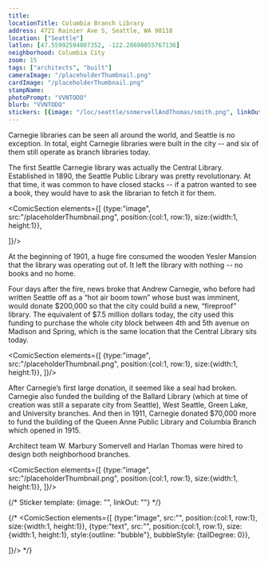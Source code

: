 ```yaml
---
title:
locationTitle: Columbia Branch Library
address: 4721 Rainier Ave S, Seattle, WA 98118
location: ["Seattle"] 
latlon: [47.55992594007352, -122.28698055767136]
neighborhood: Columbia City
zoom: 15
tags: ["architects", "built"]
cameraImage: "/placeholderThumbnail.png"
cardImage: "/placeholderThumbnail.png"
stampName:
photoPrompt: "VVNTODO"
blurb: "VVNTODO"
stickers: [{image: "/loc/seattle/somervellAndThomas/smith.png", linkOut: "https://www.loc.gov/resource/g4284s.pm009770/?r=0.546,0.369,0.08,0.055,0", title: "Drawing of Smith Tower from a birdseye view map."},{image: "/loc/seattle/somervellAndThomas/smith.png", linkOut: "https://www.loc.gov/resource/g4284s.pm009770/?r=0.727,0.286,0.166,0.113,0", title: "Columbia label from birdseye view map"}]
---
```


Carnegie libraries can be seen all around the world, and Seattle is no exception. In total, eight Carnegie libraries were built in the city -- and six of them still operate as branch libraries today.

The first Seattle Carnegie library was actually the Central Library. Established in 1890, the Seattle Public Library was pretty revolutionary. At that time, it was common to have closed stacks -- if a patron wanted to see a book, they would have to ask the librarian to fetch it for them. 

<ComicSection elements={[
    {type:"image", src:"/placeholderThumbnail.png", position:{col:1, row:1}, size:{width:1, height:1}},

]}/> 

At the beginning of 1901, a huge fire consumed the wooden Yesler Mansion that the library was operating out of. It left the library with nothing -- no books and no home.

<LOCItem image="/loc/seattle/somervellAndThomas/libraryFire.png" linkOut="https://www.loc.gov/resource/sn87093407/1901-01-02/ed-1/?sp=1&q=library&r=-0.01,0.306,0.355,0.249,0" caption="The only books that survived were the ones that were checked out at the time of the fire - about 5,000." alt=""/>
<LOCItem image="/loc/seattle/somervellAndThomas/newLibrary.png" linkOut="https://www.loc.gov/resource/sn87093407/1901-01-03/ed-1/?sp=1&q=library&r=-0.054,0.112,0.436,0.299,0" caption="But only a day later, people were hopeful - it seemed that the library had support to come back bigger than ever before." alt=""/>

Four days after the fire, news broke that Andrew Carnegie, who before had written Seattle off as a “hot air boom town” whose bust was imminent, would donate $200,000 so that the city could build a new, “fireproof” library. The equivalent of $7.5 million dollars today, the city used this funding to purchase the whole city block between 4th and 5th avenue on Madison and Spring, which is the same location that the Central Library sits today.

<LOCItem image="/loc/seattle/somervellAndThomas/seattleMap.png" linkOut="https://www.loc.gov/resource/g4284s.pm009770/?r=0.409,0.25,0.286,0.196,0" caption="" alt=""/>


<ComicSection elements={[
    {type:"image", src:"/placeholderThumbnail.png", position:{col:1, row:1}, size:{width:1, height:1}},
]}/> 

After Carnegie’s first large donation, it seemed like a seal had broken. Carnegie also funded the building of the Ballard Library (which at time of creation was still a separate city from Seattle), West Seattle, Green Lake, and University branches. And then in 1911, Carnegie donated $70,000 more to fund the building of the Queen Anne Public Library and Columbia Branch which opened in 1915.

Architect team W. Marbury Somervell and Harlan Thomas were hired to design both neighborhood branches. 


<ComicSection elements={[
    {type:"image", src:"/placeholderThumbnail.png", position:{col:1, row:1}, size:{width:1, height:1}},
]}/> 

{/* 
Sticker template: 
{image: "", linkOut: ""}
*/}

{/* <ComicSection elements={[
    {type:"image", src:"", position:{col:1, row:1}, size:{width:1, height:1}},
    {type:"text", src:"", position:{col:1, row:1}, size:{width:1, height:1}, style:{outline: "bubble"}, bubbleStyle: {tailDegree: 0}},

]}/>  */}
